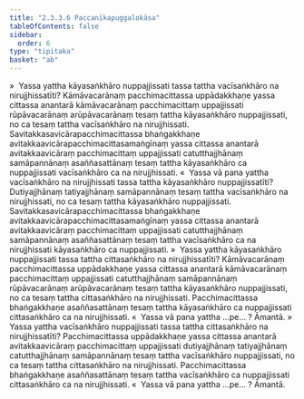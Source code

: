 ```yaml
---
title: "2.3.3.6 Paccanīkapuggalokāsa"
tableOfContents: false
sidebar:
  order: 6
type: "tipitaka"
basket: "ab"
---
```



<DynamicBreadcrumb />

<Division number="145">

<Paragraph number="620">
»  Yassa yattha kāyasaṅkhāro nuppajjissati tassa tattha vacīsaṅkhāro na nirujjhissatīti?
</Paragraph>

<Paragraph number="621">
Kāmāvacarānaṃ pacchimacittassa uppādakkhaṇe yassa cittassa anantarā kāmāvacarānaṃ pacchimacittaṃ uppajjissati rūpāvacarānaṃ arūpāvacarānaṃ tesaṃ tattha kāyasaṅkhāro nuppajjissati, no ca tesaṃ tattha vacīsaṅkhāro na nirujjhissati. Savitakkasavicārapacchimacittassa bhaṅgakkhaṇe avitakkaavicārapacchimacittasamaṅgīnaṃ yassa cittassa anantarā avitakkaavicāraṃ pacchimacittaṃ uppajjissati catutthajjhānaṃ samāpannānaṃ asaññasattānaṃ tesaṃ tattha kāyasaṅkhāro ca nuppajjissati vacīsaṅkhāro ca na nirujjhissati.
</Paragraph>

<Paragraph number="622">
«  Yassa vā pana yattha vacīsaṅkhāro na nirujjhissati tassa tattha kāyasaṅkhāro nuppajjissatīti?
</Paragraph>

<Paragraph number="623">
Dutiyajjhānaṃ tatiyajjhānaṃ samāpannānaṃ tesaṃ tattha vacīsaṅkhāro na nirujjhissati, no ca tesaṃ tattha kāyasaṅkhāro nuppajjissati. Savitakkasavicārapacchimacittassa bhaṅgakkhaṇe avitakkaavicārapacchimacittasamaṅgīnaṃ yassa cittassa anantarā avitakkaavicāraṃ pacchimacittaṃ uppajjissati catutthajjhānaṃ samāpannānaṃ asaññasattānaṃ tesaṃ tattha vacīsaṅkhāro ca na nirujjhissati kāyasaṅkhāro ca nuppajjissati.
</Paragraph>

<Paragraph number="624">
»  Yassa yattha kāyasaṅkhāro nuppajjissati tassa tattha cittasaṅkhāro na nirujjhissatīti?
</Paragraph>

<Paragraph number="625">
Kāmāvacarānaṃ pacchimacittassa uppādakkhaṇe yassa cittassa anantarā kāmāvacarānaṃ pacchimacittaṃ uppajjissati catutthajjhānaṃ samāpannānaṃ rūpāvacarānaṃ arūpāvacarānaṃ tesaṃ tattha kāyasaṅkhāro nuppajjissati, no ca tesaṃ tattha cittasaṅkhāro na nirujjhissati. Pacchimacittassa bhaṅgakkhaṇe asaññasattānaṃ tesaṃ tattha kāyasaṅkhāro ca nuppajjissati cittasaṅkhāro ca na nirujjhissati.
</Paragraph>

<Paragraph number="626">
«  Yassa vā pana yattha …pe… ? Āmantā.
</Paragraph>

</Division>
<Division number="146">

<Paragraph number="627">
»  Yassa yattha vacīsaṅkhāro nuppajjissati tassa tattha cittasaṅkhāro na nirujjhissatīti?
</Paragraph>

<Paragraph number="628">
Pacchimacittassa uppādakkhaṇe yassa cittassa anantarā avitakkaavicāraṃ pacchimacittaṃ uppajjissati dutiyajjhānaṃ tatiyajjhānaṃ catutthajjhānaṃ samāpannānaṃ tesaṃ tattha vacīsaṅkhāro nuppajjissati, no ca tesaṃ tattha cittasaṅkhāro na nirujjhissati. Pacchimacittassa bhaṅgakkhaṇe asaññasattānaṃ tesaṃ tattha vacīsaṅkhāro ca nuppajjissati cittasaṅkhāro ca na nirujjhissati.
</Paragraph>

<Paragraph number="629">
«  Yassa vā pana yattha …pe… ? Āmantā.
</Paragraph>
</Division>